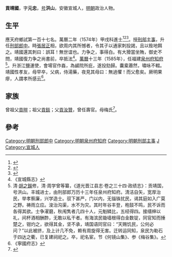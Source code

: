 {{明清人物信息框
| 姓名 = 貢靖國
| 原名 =
| 圖片名稱= 
| 圖片大小 =
| 圖片說明 = 
| 最高職務 =浙江盐运使
| 國家 = 大明 
| 爵位 =
| 籍貫 = [[南直隸|直隸]][[寧國府|寧國府]][[宣城縣|宣城縣]]
| 族裔 = 
| 字號 = 號洪山
| 諡號 =
| 出生日期 = 生年不詳
| 出生地點 = 
| 逝世日期 = 卒年不詳
| 逝世地點 =
| 墓葬 =
| 配偶 = 
| 親屬 = 
| 出身 =
* 萬曆二年甲戌科同進士出身
| 經歷 =
| 著作 =  
}}
'''貢靖國'''，字'''元忠'''，[[号|号]]'''洪山'''，安徽宣城人，[[明朝|明朝]]政治人物。

== 生平 ==
應天府鄉試第一百十七名。萬曆二年（1574年）甲戌科進士<ref>{{Cite book|title=《皇明贡举考》卷五|last=（明）[[张朝瑞|张朝瑞]]|first=|publisher=《续修四库全书》史部第828册|year=|isbn=|location=|pages=}}</ref><ref>{{Cite book|title=贡举志五种 上|last=鲁小俊，江俊伟著|first=|publisher=武汉：武汉大学出版社|year=2009|isbn=978-7-307-07043-1|location=|pages=}}</ref><ref>{{Cite book|title=近代中国史料丛刊续辑 785-790 明清进士题名录索引 1-6|last=朱保炯，谢沛霖|first=|publisher=文海出版社|year=1981|isbn=|location=台湾}}</ref>。授[[刑部|刑部]][[主事|主事]]，升任[[刑部|刑部]][[郎中|郎中]]。時[[張居正|張居正]]相，欲周内其所憾者，令其子以通家刺投謁，且以銓地餌之。靖國還其刺曰：誤耳！無世谊也。力争之，事得白。有大猾當坐賄，御史不問，靖國復力争之尚書前，卒抵法<ref>《宣城縣志》</ref>。[[萬曆|萬曆]]十三年（1585年），任福建[[泉州府|泉州府]][[知府|知府]]<ref>清·[[胡之鋘|胡之鋘]]修，清·周学曾等纂，《道光晋江县志·卷之三十四·政绩志》：贡靖国，号洪山。丰城进士，由刑部郎万历十三年任泉州府知府。清洁自矢，宽厚治民，举孝察廉，兴学造士。驭下甚严，门以内，无锱铢扰民，谒其庭如入广莫之野。祷雨立应。浚治沟渠，水不为灾。其时年谷丰登，枹鼓不鸣，民不诉而各得其欲。士争濯磨，秋闱隽者几四十人，元魁鳞比，五经得四。接缙绅以礼，间杯酒相酬酢，无敢以私干者。有海滨民锄墙根得白金数锭，同官知而捶楚之，钳灼之，欲得其金，坚不承，靖国语同官曰：“天赐饥民，公何必问？”以此被挤，及上计几不免，赖有周旋得无害。迁转运同知，泉民为勒石于四达之衢，已复建祠祀之。卒，祀名宦。节《何镜山集》、参《梅谷集》。</ref>。升浙江鹽運使，會場官作姦，為鹾院所庇，遂投劾歸。囊槖蕭然，嘯咏不輟。靖國性孝友，母早卒，父病，侍湯藥，夜見其母曰：無過懼！而父愈矣。厥明果瘳，人謂孝所感云<ref>《寧國府志》</ref>。

== 家族 ==
曾祖父[[貢暟|貢暟]]；祖父[[貢錟|貢錟]]；父[[貢汝贊|貢汝贊]]，曾任壽官。母梅氏<ref>{{Cite book|title=天一阁藏明代科举录选刊 登科录 点校本|last=龚延明主编|first=|publisher=宁波出版社|year=2016|isbn=978-7-5526-2320-8|location=宁波|pages=|quote=《天一閣藏明代科舉錄選刊.登科錄》之《萬曆二年甲戌科登科錄》}}</ref>。

==參考==
{{reflist}}

{{start box}}
{{s-off}}
{{succession box|[[邹墀|邹墀]]|[[朱南英|朱南英]]|[[泉州府|泉州府]][[知府|知府]]|萬曆十三年-萬曆十六年}}
{{end box}}

{{萬曆二年甲戌科殿試金榜}}
{{DEFAULTSORT:Gong贡}}
[[Category:明朝刑部郎中|Category:明朝刑部郎中]]
[[Category:明朝泉州府知府|Category:明朝泉州府知府]]
[[Category:明朝刑部主事|Category:明朝刑部主事]]
[[Category:貢姓|J]]
[[Category:宣城人|Category:宣城人]]